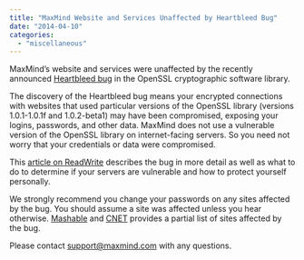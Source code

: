 ```yaml
---
title: "MaxMind Website and Services Unaffected by Heartbleed Bug"
date: "2014-04-10"
categories:
  - "miscellaneous"
---
```


MaxMind’s website and services were unaffected by the recently announced
[Heartbleed bug](https://www.heartbleed.com) in the OpenSSL cryptographic
software library.

The discovery of the Heartbleed bug means your encrypted connections with
websites that used particular versions of the OpenSSL library (versions
1.0.1-1.0.1f and 1.0.2-beta1) may have been compromised, exposing your logins,
passwords, and other data. MaxMind does not use a vulnerable version of the
OpenSSL library on internet-facing servers. So you need not worry that your
credentials or data were compromised.

This
[article on ReadWrite](https://readwrite.com/2014/04/08/heartbleed-openssl-bug-cryptography-web-security)
describes the bug in more detail as well as what to do to determine if your
servers are vulnerable and how to protect yourself personally.

We strongly recommend you change your passwords on any sites affected by the
bug. You should assume a site was affected unless you hear otherwise.
[Mashable](https://mashable.com/2014/04/09/heartbleed-bug-websites-affected/)
and
[CNET](https://www.cnet.com/how-to/which-sites-have-patched-the-heartbleed-bug/)
provides a partial list of sites affected by the bug.

Please contact [support@maxmind.com](mailto:support@maxmind.com) with any
questions.
